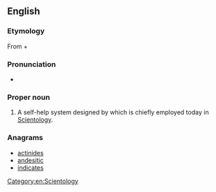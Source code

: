 {{also|dianetics}}
==English==

===Etymology===
From {{m|grc|διά||through}} + {{m|grc|νοῦς||mind}}

===Pronunciation===
* {{a|UK}} {{IPA|/daɪəˈnɛtɪks/|lang=en}}

===Proper noun===
{{en-proper noun}}

# A self-help system designed by {{w|L. Ron Hubbard}} which is chiefly employed today in [[Scientology]].

===Anagrams===
* [[actinides#English|actinides]]
* [[andesitic#English|andesitic]]
* [[indicates#English|indicates]]

[[Category:en:Scientology]]